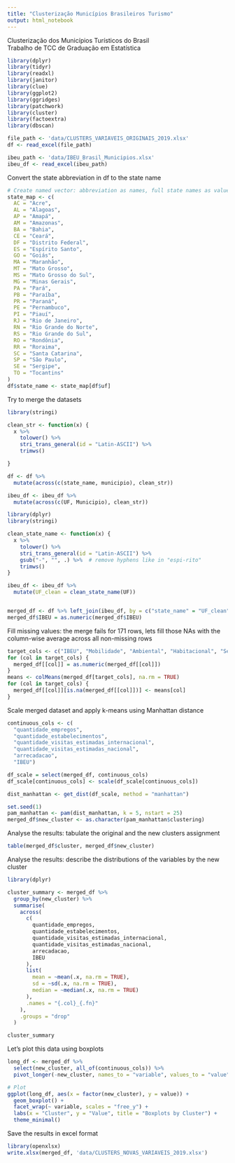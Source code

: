 ```yaml
---
title: "Clusterização Municípios Brasileiros Turismo"
output: html_notebook
---
```


Clusterização dos Municípios Turísticos do Brasil  
Trabalho de TCC de Graduação em Estatística

```r
library(dplyr)
library(tidyr)
library(readxl)
library(janitor)
library(clue)
library(ggplot2)
library(ggridges)
library(patchwork)
library(cluster)
library(factoextra)
library(dbscan)

file_path <- 'data/CLUSTERS_VARIAVEIS_ORIGINAIS_2019.xlsx'
df <- read_excel(file_path)

ibeu_path <- 'data/IBEU_Brasil_Municipios.xlsx'
ibeu_df <- read_excel(ibeu_path)
```


Convert the state abbreviation in df to the state name

```r
# Create named vector: abbreviation as names, full state names as values
state_map <- c(
  AC = "Acre",
  AL = "Alagoas",
  AP = "Amapá",
  AM = "Amazonas",
  BA = "Bahia",
  CE = "Ceará",
  DF = "Distrito Federal",
  ES = "Espírito Santo",
  GO = "Goiás",
  MA = "Maranhão",
  MT = "Mato Grosso",
  MS = "Mato Grosso do Sul",
  MG = "Minas Gerais",
  PA = "Pará",
  PB = "Paraíba",
  PR = "Paraná",
  PE = "Pernambuco",
  PI = "Piauí",
  RJ = "Rio de Janeiro",
  RN = "Rio Grande do Norte",
  RS = "Rio Grande do Sul",
  RO = "Rondônia",
  RR = "Roraima",
  SC = "Santa Catarina",
  SP = "São Paulo",
  SE = "Sergipe",
  TO = "Tocantins"
)
df$state_name <- state_map[df$uf]

```

Try to merge the datasets

```r
library(stringi)

clean_str <- function(x) {
  x %>%
    tolower() %>%
    stri_trans_general(id = "Latin-ASCII") %>%
    trimws()

}

df <- df %>%
  mutate(across(c(state_name, municipio), clean_str))

ibeu_df <- ibeu_df %>%
  mutate(across(c(UF, Municipio), clean_str))

library(dplyr)
library(stringi)

clean_state_name <- function(x) {
  x %>%
    tolower() %>%
    stri_trans_general(id = "Latin-ASCII") %>%
    gsub("-", "", .) %>%  # remove hyphens like in "espi-rito"
    trimws()
}

ibeu_df <- ibeu_df %>%
  mutate(UF_clean = clean_state_name(UF))


merged_df <- df %>% left_join(ibeu_df, by = c("state_name" = "UF_clean", "municipio" = "Municipio"))
merged_df$IBEU = as.numeric(merged_df$IBEU)
```

Fill missing values: the merge fails for 171 rows, lets fill those NAs with the column-wise average across all non-missing rows

```r
target_cols <- c("IBEU", "Mobilidade", "Ambiental", "Habitacional", "Serviços", "Insfraestrutura")
for (col in target_cols) {
  merged_df[[col]] = as.numeric(merged_df[[col]])
}
means <- colMeans(merged_df[target_cols], na.rm = TRUE)
for (col in target_cols) {
  merged_df[[col]][is.na(merged_df[[col]])] <- means[col]
}

```

Scale merged dataset and apply k-means using Manhattan distance

```r
continuous_cols <- c(
  "quantidade_empregos",
  "quantidade_estabelecimentos",
  "quantidade_visitas_estimadas_internacional",
  "quantidade_visitas_estimadas_nacional",
  "arrecadacao",
  "IBEU")

df_scale = select(merged_df, continuous_cols)
df_scale[continuous_cols] <- scale(df_scale[continuous_cols])

dist_manhattan <- get_dist(df_scale, method = "manhattan")

set.seed(1)
pam_manhattan <- pam(dist_manhattan, k = 5, nstart = 25)
merged_df$new_cluster <- as.character(pam_manhattan$clustering)

```

Analyse the results: tabulate the original and the new clusters assignment

```r
table(merged_df$cluster, merged_df$new_cluster)

```


Analyse the results: describe the distributions of the variables by the new cluster

```r
library(dplyr)

cluster_summary <- merged_df %>%
  group_by(new_cluster) %>%
  summarise(
    across(
      c(
        quantidade_empregos,
        quantidade_estabelecimentos,
        quantidade_visitas_estimadas_internacional,
        quantidade_visitas_estimadas_nacional,
        arrecadacao,
        IBEU
      ),
      list(
        mean = ~mean(.x, na.rm = TRUE),
        sd = ~sd(.x, na.rm = TRUE),
        median = ~median(.x, na.rm = TRUE)
      ),
      .names = "{.col}_{.fn}"
    ),
    .groups = "drop"
  )

cluster_summary
```

Let's plot this data using boxplots

```r
long_df <- merged_df %>%
  select(new_cluster, all_of(continuous_cols)) %>%
  pivot_longer(-new_cluster, names_to = "variable", values_to = "value")

# Plot
ggplot(long_df, aes(x = factor(new_cluster), y = value)) +
  geom_boxplot() +
  facet_wrap(~ variable, scales = "free_y") +
  labs(x = "Cluster", y = "Value", title = "Boxplots by Cluster") +
  theme_minimal()
```

Save the results in excel format

```r
library(openxlsx)
write.xlsx(merged_df, 'data/CLUSTERS_NOVAS_VARIAVEIS_2019.xlsx')
```

